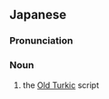 ==Japanese==
{{wikipedia|lang=ja}}
{{ja-kanjitab|とつ|けつ|もん|k3=も|じ|k1=とっ|yomi=irr|sort=とっけつもじ}}

===Pronunciation===
{{ja-pron|とっけつ もじ|y=o}}

===Noun===
{{ja-noun|とっけつ もじ}}

# the [[Old Turkic]] script